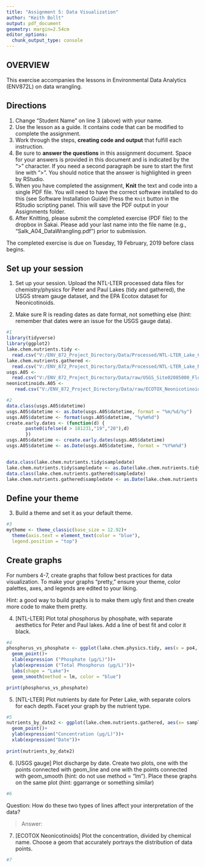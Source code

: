 ```yaml
---
title: "Assignment 5: Data Visualization"
author: "Keith Bollt"
output: pdf_document
geometry: margin=2.54cm
editor_options: 
  chunk_output_type: console
---
```


## OVERVIEW

This exercise accompanies the lessons in Environmental Data Analytics (ENV872L) on data wrangling. 

## Directions
1. Change "Student Name" on line 3 (above) with your name.
2. Use the lesson as a guide. It contains code that can be modified to complete the assignment.
3. Work through the steps, **creating code and output** that fulfill each instruction.
4. Be sure to **answer the questions** in this assignment document.
Space for your answers is provided in this document and is indicated by the ">" character.
If you need a second paragraph be sure to start the first line with ">".
You should notice that the answer is highlighted in green by RStudio. 
6. When you have completed the assignment, **Knit** the text and code into a single PDF file.
You will need to have the correct software installed to do this (see Software Installation Guide)
Press the `Knit` button in the RStudio scripting panel.
This will save the PDF output in your Assignments folder.
8. After Knitting, please submit the completed exercise (PDF file) to the dropbox in Sakai. Please add your last name into the file name (e.g., "Salk_A04_DataWrangling.pdf") prior to submission.

The completed exercise is due on Tuesday, 19 February, 2019 before class begins.

## Set up your session 
1. Set up your session. Upload the NTL-LTER processed data files for chemistry/physics for Peter and Paul Lakes (tidy and gathered), the USGS stream gauge dataset, and the EPA Ecotox dataset for Neonicotinoids. 

2. Make sure R is reading dates as date format, not something else (hint: remember that dates were an issue for the USGS gauge data).

```r
#1
library(tidyverse)
library(ggplot2)
lake.chem.nutrients.tidy <- 
  read.csv("V:/ENV_872_Project_Directory/Data/Processed/NTL-LTER_Lake_Chemistry_Nutrients_PeterPaul_Processed.csv")
lake.chem.nutrients.gathered <-
  read.csv("V:/ENV_872_Project_Directory/Data/Processed/NTL-LTER_Lake_Nutrients_PeterPaulGathered_Processed.csv")
usgs.A05 <- 
  read.csv("V:/ENV_872_Project_Directory/Data/raw/USGS_Site02085000_Flow_Raw.csv")
neonicotinoids.A05 <-
   read.csv("V:/ENV_872_Project_Directory/Data/raw/ECOTOX_Neonicotinoids_Mortality_raw.csv")

#2
data.class(usgs.A05$datetime)
usgs.A05$datetime <- as.Date(usgs.A05$datetime, format = "%m/%d/%y")
usgs.A05$datetime <- format(usgs.A05$datetime, "%y%m%d") 
create.early.dates <- (function(d) {
       paste0(ifelse(d > 181231,"19","20"),d)
       }) 
usgs.A05$datetime <- create.early.dates(usgs.A05$datetime)
usgs.A05$datetime <- as.Date(usgs.A05$datetime, format = "%Y%m%d")


data.class(lake.chem.nutrients.tidy$sampledate)
lake.chem.nutrients.tidy$sampledate <- as.Date(lake.chem.nutrients.tidy$sampledate, format = "%Y-%m-%d")
data.class(lake.chem.nutrients.gathered$sampledate)
lake.chem.nutrients.gathered$sampledate <- as.Date(lake.chem.nutrients.gathered$sampledate, format = "%Y-%m-%d")
```
## Define your theme
3. Build a theme and set it as your default theme.

```r
#3
mytheme <- theme_classic(base_size = 12.92)+
  theme(axis.text = element_text(color = "blue"),
  legend.position = "top")
```

## Create graphs
For numbers 4-7, create graphs that follow best practices for data visualization. To make your graphs "pretty," ensure your theme, color palettes, axes, and legends are edited to your liking.

Hint: a good way to build graphs is to make them ugly first and then create more code to make them pretty.

4. [NTL-LTER] Plot total phosphorus by phosphate, with separate aesthetics for Peter and Paul lakes. Add a line of best fit and color it black.

```r
#4
phosphorus_vs_phosphate <- ggplot(lake.chem.physics.tidy, aes(x = po4, y = tp_ug, color = depth, shape = lakename))+
  geom_point()+
  xlab(expression ("Phosphate (μg/L)"))+
  ylab(expression ("Total Phosphorus (μg/L)"))+
  labs(shape = "Lake")+
  geom_smooth(method = lm, color = "blue")

print(phosphorus_vs_phosphate)

```


5. [NTL-LTER] Plot nutrients by date for Peter Lake, with separate colors for each depth. Facet your graph by the nutrient type.

```r
#5
nutrients_by_date2 <- ggplot(lake.chem.nutrients.gathered, aes(x= sampledate, y= concentration, shape = lakename, color = depth))+
  geom_point()+
  ylab(expression("Concentration (μg/L)"))+
  xlab(expression("Date"))+
  
print(nutrients_by_date2)

```


6. [USGS gauge] Plot discharge by date. Create two plots, one with the points connected with geom_line and one with the points connected with geom_smooth (hint: do not use method = "lm"). Place these graphs on the same plot (hint: ggarrange or something similar)

```r
#6

```
Question: How do these two types of lines affect your interpretation of the data?

> Answer:

7. [ECOTOX Neonicotinoids] Plot the concentration, divided by chemical name. Choose a geom that accurately portrays the distribution of data points.

```r
#7 

```


